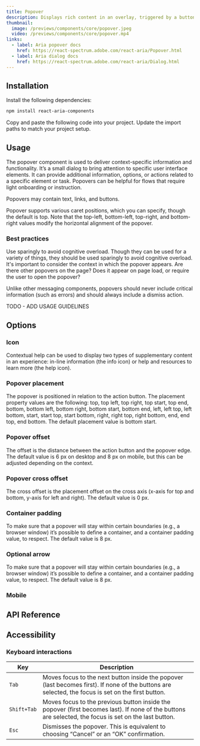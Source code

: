 ```yaml
---
title: Popover
description: Displays rich content in an overlay, triggered by a button.
thumbnail:
  image: /previews/components/core/popover.jpeg
  video: /previews/components/core/popover.mp4
links:
  - label: Aria popover docs
    href: https://react-spectrum.adobe.com/react-aria/Popover.html
  - label: Aria dialog docs
    href: https://react-spectrum.adobe.com/react-aria/Dialog.html
---
```


<ComponentPreview name="demos/components/core/popover/basic" />

## Installation

<Steps>
  <Step>Install the following dependencies:</Step>

```bash
npm install react-aria-components
```

  <Step>Copy and paste the following code into your project.</Step>
  <ComponentSource name="components/core/default/popover" />
  <Step>Update the import paths to match your project setup.</Step>
</Steps>

## Usage

The popover component is used to deliver context-specific information and functionality. It’s a small dialog to bring attention to specific user interface elements. It can provide additional information, options, or actions related to a specific element or task. Popovers can be helpful for flows that require light onboarding or instruction.

Popovers may contain text, links, and buttons.

Popover supports various caret positions, which you can specify, though the default is top. Note that the top-left, bottom-left, top-right, and bottom-right values modify the horizontal alignment of the popover.

### Best practices

Use sparingly to avoid cognitive overload. Though they can be used for a variety of things, they should be used sparingly to avoid cognitive overload. It's important to consider the context in which the popover appears. Are there other popovers on the page? Does it appear on page load, or require the user to open the popover?

Unlike other messaging components, popovers should never include critical information (such as errors) and should always include a dismiss action.

TODO - ADD USAGE GUIDELINES

## Options

### Icon

Contextual help can be used to display two types of supplementary content in an experience: in-line information (the info icon) or help and resources to learn more (the help icon).

<ComponentPreview name="demos/components/core/popover/icon" />

### Popover placement

The popover is positioned in relation to the action button. The placement property values are the following: top, top left, top right, top start, top end, bottom, bottom left, bottom right, bottom start, bottom end, left, left top, left bottom, start, start top, start bottom, right, right top, right bottom, end, end top, end bottom. The default placement value is bottom start.

<ComponentPreview name="demos/components/core/popover/position" />

### Popover offset

The offset is the distance between the action button and the popover edge. The default value is 6 px on desktop and 8 px on mobile, but this can be adjusted depending on the context.

<ComponentPreview name="demos/components/core/popover/offset" />

### Popover cross offset

The cross offset is the placement offset on the cross axis (x-axis for top and bottom, y-axis for left and right). The default value is 0 px.

<ComponentPreview name="demos/components/core/popover/cross-offset" />

### Container padding

To make sure that a popover will stay within certain boundaries (e.g., a browser window) it’s possible to define a container, and a container padding value, to respect. The default value is 8 px.

### Optional arrow

To make sure that a popover will stay within certain boundaries (e.g., a browser window) it’s possible to define a container, and a container padding value, to respect. The default value is 8 px.

<ComponentPreview name="demos/components/core/popover/container-padding" />

### Mobile

<ComponentPreview name="demos/components/core/popover/mobile" />

## API Reference


## Accessibility

### Keyboard interactions

| Key         | Description                                                                                                                                           |
| ----------- | ----------------------------------------------------------------------------------------------------------------------------------------------------- |
| `Tab`       | Moves focus to the next button inside the popover (last becomes first). If none of the buttons are selected, the focus is set on the first button.    |
| `Shift+Tab` | Moves focus to the previous button inside the popover (first becomes last). If none of the buttons are selected, the focus is set on the last button. |
| `Esc`       | Dismisses the popover. This is equivalent to choosing “Cancel” or an “OK” confirmation.                                                               |
